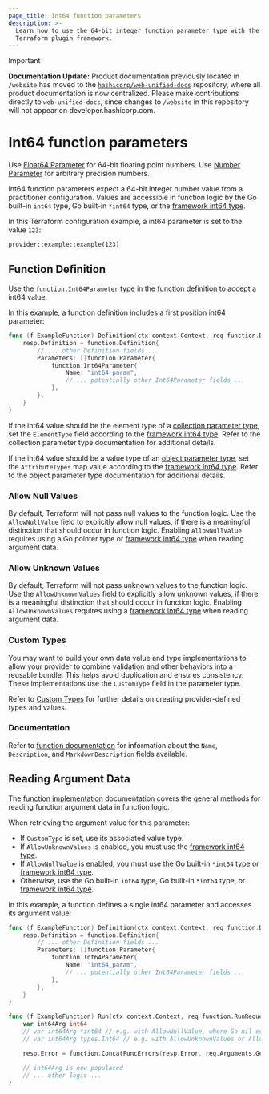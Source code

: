 ```yaml
---
page_title: Int64 function parameters
description: >-
  Learn how to use the 64-bit integer function parameter type with the
  Terraform plugin framework.
---
```


> [!IMPORTANT]  
> **Documentation Update:** Product documentation previously located in `/website` has moved to the [`hashicorp/web-unified-docs`](https://github.com/hashicorp/web-unified-docs) repository, where all product documentation is now centralized. Please make contributions directly to `web-unified-docs`, since changes to `/website` in this repository will not appear on developer.hashicorp.com.

# Int64 function parameters

<Tip>

Use [Float64 Parameter](/terraform/plugin/framework/functions/parameters/float64) for 64-bit floating point numbers. Use [Number Parameter](/terraform/plugin/framework/functions/parameters/number) for arbitrary precision numbers.

</Tip>

Int64 function parameters expect a 64-bit integer number value from a practitioner configuration. Values are accessible in function logic by the Go built-in `int64` type, Go built-in `*int64` type, or the [framework int64 type](/terraform/plugin/framework/handling-data/types/int64).

In this Terraform configuration example, a int64 parameter is set to the value `123`:

```hcl
provider::example::example(123)
```

## Function Definition

Use the [`function.Int64Parameter` type](https://pkg.go.dev/github.com/hashicorp/terraform-plugin-framework/function#Int64Parameter) in the [function definition](/terraform/plugin/framework/functions/implementation#definition-method) to accept a int64 value.

In this example, a function definition includes a first position int64 parameter:

```go
func (f ExampleFunction) Definition(ctx context.Context, req function.DefinitionRequest, resp *function.DefinitionResponse) {
    resp.Definition = function.Definition{
        // ... other Definition fields ...
        Parameters: []function.Parameter{
            function.Int64Parameter{
                Name: "int64_param",
                // ... potentially other Int64Parameter fields ...
            },
        },
    }
}
```

If the int64 value should be the element type of a [collection parameter type](/terraform/plugin/framework/functions/parameters#collection-parameter-types), set the `ElementType` field according to the [framework int64 type](/terraform/plugin/framework/handling-data/types/int64). Refer to the collection parameter type documentation for additional details.

If the int64 value should be a value type of an [object parameter type](/terraform/plugin/framework/functions/parameters#object-parameter-type), set the `AttributeTypes` map value according to the [framework int64 type](/terraform/plugin/framework/handling-data/types/int64). Refer to the object parameter type documentation for additional details.

### Allow Null Values

By default, Terraform will not pass null values to the function logic. Use the `AllowNullValue` field to explicitly allow null values, if there is a meaningful distinction that should occur in function logic. Enabling `AllowNullValue` requires using a Go pointer type or [framework int64 type](/terraform/plugin/framework/handling-data/types/int64) when reading argument data.

### Allow Unknown Values

By default, Terraform will not pass unknown values to the function logic. Use the `AllowUnknownValues` field to explicitly allow unknown values, if there is a meaningful distinction that should occur in function logic. Enabling `AllowUnknownValues` requires using a [framework int64 type](/terraform/plugin/framework/handling-data/types/int64) when reading argument data.

### Custom Types

You may want to build your own data value and type implementations to allow your provider to combine validation and other behaviors into a reusable bundle. This helps avoid duplication and ensures consistency. These implementations use the `CustomType` field in the parameter type.

Refer to [Custom Types](/terraform/plugin/framework/handling-data/types/custom) for further details on creating provider-defined types and values.

### Documentation

Refer to [function documentation](/terraform/plugin/framework/functions/documentation) for information about the `Name`, `Description`, and `MarkdownDescription` fields available.

## Reading Argument Data

The [function implementation](/terraform/plugin/framework/functions/implementation) documentation covers the general methods for reading function argument data in function logic.

When retrieving the argument value for this parameter:

* If `CustomType` is set, use its associated value type.
* If `AllowUnknownValues` is enabled, you must use the [framework int64 type](/terraform/plugin/framework/handling-data/types/int64).
* If `AllowNullValue` is enabled, you must use the Go built-in `*int64` type or [framework int64 type](/terraform/plugin/framework/handling-data/types/int64).
* Otherwise, use the Go built-in `int64` type, Go built-in `*int64` type, or [framework int64 type](/terraform/plugin/framework/handling-data/types/int64).

In this example, a function defines a single int64 parameter and accesses its argument value:

```go
func (f ExampleFunction) Definition(ctx context.Context, req function.DefinitionRequest, resp *function.DefinitionResponse) {
    resp.Definition = function.Definition{
        // ... other Definition fields ...
        Parameters: []function.Parameter{
            function.Int64Parameter{
                Name: "int64_param",
                // ... potentially other Int64Parameter fields ...
            },
        },
    }
}

func (f ExampleFunction) Run(ctx context.Context, req function.RunRequest, resp *function.RunResponse) {
    var int64Arg int64
    // var int64Arg *int64 // e.g. with AllowNullValue, where Go nil equals Terraform null
    // var int64Arg types.Int64 // e.g. with AllowUnknownValues or AllowNullValue

    resp.Error = function.ConcatFuncErrors(resp.Error, req.Arguments.Get(ctx, &int64Arg))

    // int64Arg is now populated
    // ... other logic ...
}
```

